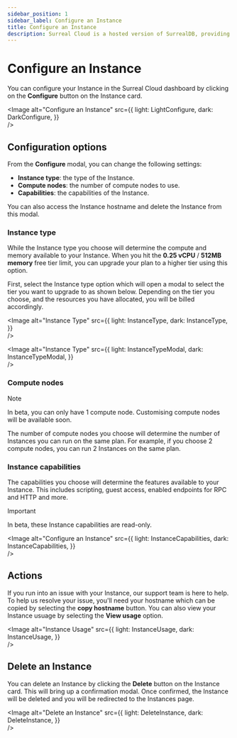 ```yaml
---
sidebar_position: 1
sidebar_label: Configure an Instance
title: Configure an Instance
description: Surreal Cloud is a hosted version of SurrealDB, providing a fully managed, scalable, and secure database solution. This guide will help you migrate your existing SurrealDB Instance to Surreal Cloud.
---
```




# Configure an Instance

You can configure your Instance in the Surreal Cloud dashboard by clicking on the **Configure** button on the Instance card.

<Image
alt="Configure an Instance"
src={{
	light: LightConfigure,
	dark: DarkConfigure,
	}}  
/>

## Configuration options

From the **Configure** modal, you can change the following settings:

- **Instance type**: the type of the Instance.
- **Compute nodes**: the number of compute nodes to use.
- **Capabilities**: the capabilities of the Instance.

You can also access the Instance hostname and delete the Instance from this modal.

### Instance type

While the Instance type you choose will determine the compute and memory available to your Instance. When you hit the **0.25 vCPU** / **512MB memory** free tier limit, you can upgrade your plan to a higher tier using this option. 

First, select the Instance type option which will open a modal to select the tier you want to upgrade to as shown below. Depending on the tier you choose, and the resources you have allocated, you will be billed accordingly.

<Image
alt="Instance Type"
src={{
	light: InstanceType,
	dark: InstanceType,
	}}  
/>

<Image
alt="Instance Type"
src={{
	light: InstanceTypeModal,
	dark: InstanceTypeModal,
	}}  
/>


### Compute nodes

> [!NOTE]
> In beta, you can only have 1 compute node. Customising compute nodes will be available soon.

The number of compute nodes you choose will determine the number of Instances you can run on the same plan. For example, if you choose 2 compute nodes, you can run 2 Instances on the same plan.

### Instance capabilities

The capabilities you choose will determine the features available to your Instance. This includes scripting, guest access, enabled endpoints for RPC and HTTP and more.

> [!IMPORTANT]
> In beta, these Instance capabilities are read-only.

<Image
alt="Configure an Instance"
src={{
	light: InstanceCapabilities,
	dark: InstanceCapabilities,
	}}  
/>

## Actions 

If you run into an issue with your Instance, our support team is here to help. To help us resolve your issue, you'll need your hostname which can be copied by selecting the **copy hostname** button. You can also view your Instance usuage by selecting the **View usage** option.

<Image
alt="Instance Usage"
src={{
	light: InstanceUsage,
	dark: InstanceUsage,
	}}  
/>


## Delete an Instance 

You can delete an Instance by clicking the **Delete** button on the Instance card. This will bring up a confirmation modal. Once confirmed, the Instance will be deleted and you will be redirected to the Instances page.

<Image
alt="Delete an Instance"
src={{
	light: DeleteInstance,
	dark: DeleteInstance,
	}}  
/>